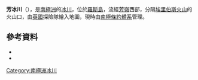 {{coord|77|27|S|167|1|E|source:GNIS|display=title}}

'''芳冰川'''（{{lang-en|Fang Glacier}}），是[[南極洲|南極洲]]的[[冰川|冰川]]，位於[[羅斯島|羅斯島]]，流經[[芳嶺|芳嶺]]西部，分隔[[埃里伯斯火山|埃里伯斯火山]]的火山口，由[[英國|英國]]探險隊繪入地圖，現時由[[南極條約體系|南極條約體系]]管理。

==參考資料==
*{{cite gnis | type = antarid | id = 4760| name = Fang Glacier | accessdate = 2012-03-14}}
*{{usgs-gazetteer|id=4760}}

{{DEFAULTSORT:Fang Glacier}}
[[Category:南極洲冰川|Category:南極洲冰川]]


{{RossIsland-geo-stub}}